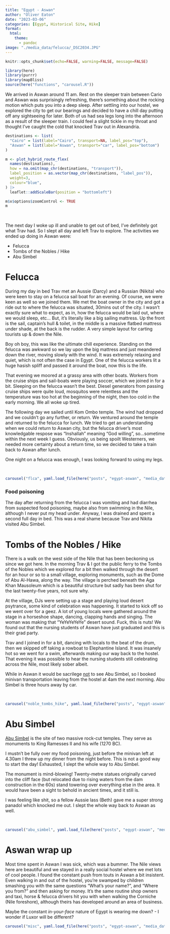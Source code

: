 ```yaml
---
title: "Egypt - Aswan"
author: "Oliver Eaton"
date: "2023-03-06"
categories: [Egypt, Historical Site, Hike]
format: 
  html:
    theme: 
      - pandoc
image: "./media_data/felucca/_DSC2034.JPG"
---
```


```r
knitr::opts_chunk$set(echo=FALSE, warning=FALSE, message=FALSE)
```

```r
library(here)
library(purrr)
library(mapBliss)
source(here("functions", "carousel.R"))
```

We arrived in Aswan around 11 am. Rest on the sleeper train between Cario and Aswan was surprisingly refreshing, there's something about the rocking motion which puts you into a deep sleep. After settling into our hostel, we explored the city to get our bearings and decided to have a chill day putting off any sightseeing for later. Both of us had sea legs long into the afternoon as a result of the sleeper train. I could feel a slight tickle in my throat and thought I've caught the cold that knocked Trav out in Alexandria.

```r
destinations <- list(
  "Cairo" = list(label="Cairo", transport=NA, label_pos="top"),
  "Aswan" = list(label="Aswan", transport="car", label_pos="bottom")
)

m <- plot_hybrid_route_flex(
  names(destinations), 
  how = na.omit(map_chr(destinations, "transport")), 
  label_position = as.vector(map_chr(destinations, "label_pos")),
  weight=3,
  colour="blue",
) |> 
  leaflet::addScaleBar(position = "bottomleft")

m$x$options$zoomControl <- TRUE
m
```

<br>

The next day I woke up ill and unable to get out of bed, I've definitely got what Trav had. So I slept all day and left Trav to explore. The activities we ended up doing in Aswan were:

-   Felucca
-   Tombs of the Nobles / Hike
-   Abu Simbel

# Felucca

During my day in bed Trav met an Aussie (Darcy) and a Russian (Nikita) who were keen to stay on a felucca sail boat for an evening. Of course, we were keen as well so we joined them. We met the boat owner in the city and got a ride out to where the felucca was situated, 30mins out of the city. I wasn't exactly sure what to expect, as in, how the felucca would be laid out, where we would sleep, etc... But, it's literally like a big sailing mattress. Up the front is the sail, captain's hull & toilet, in the middle is a massive flatbed mattress under shade, at the back is the rudder. A very simple layout for carting tourists up & down the Nile.

Boy oh boy, this was like the ultimate chill experience. Standing on the felucca was awkward so we lay upon the big mattress and just meandered down the river, moving slowly with the wind. It was extremely relaxing and quiet, which is not often the case in Egypt. One of the felucca workers lit a huge hasish spliff and passed it around the boat, now this is the life.

That evening we moored at a grassy area with other boats. Workers from the cruise ships and sail-boats were playing soccer, which we joined in for a bit. Sleeping on the felucca wasn't the best. Diesel generators from passing cruise ships were quite loud, mosquitos were relentless and the temperature was too hot at the beginning of the night, then too cold in the early morning. We all woke up tired.

The following day we sailed until Kom Ombo temple. The wind had dropped and we couldn't go any further, or return. We ventured around the temple and returned to the felucca for lunch. We tried to get an understanding when we could return to Aswan city, but the felucca driver's most knowledgable respose was "Inshallah" meaning "God willing", so...sometime within the next week I guess. Obviously, us being spoilt Westerners, we needed more certainty about a return time, so we decided to take a train back to Aswan after lunch.

One night on a felucca was enough, I was looking forward to using my legs.

<br>

```r
carousel("flca", yaml.load_file(here("posts", "egypt-aswan", "media_data", "felucca", "felucca.yml")))
```

### Food poisoning

The day after returning from the felucca I was vomiting and had diarrhea from suspected food poisoning, maybe also from swimming in the Nile, although I never put my head under. Anyway, I was drained and spent a second full day in bed. This was a real shame because Trav and Nikita visited Abu Simbel.

# Tombs of the Nobles / Hike

There is a walk on the west side of the Nile that has been beckoning us since we got here. In the morning Trav & I got the public ferry to the Tombs of the Nobles which we explored for a bit then walked through the desert for an hour or so to a small village, exploring monuments, such as the Dome of Abu Al-Hawa, along the way. The village is perched beneath the Aga Khan Mausoleum which is a beautiful structure but sadly has been shut for the last twenty-five years, not sure why.

At the village, DJs were setting up a stage and playing loud desert psytrance, some kind of celebration was happening. It started to kick off so we went over for a geez. A lot of young locals were gathered around the stage in a horseshoe shape, dancing, clapping hands and singing. The woman was making that "YeYeYeYeYe" desert sound. Fuck, this is nuts! We found out that the nursing students of Aswan have just graduated and this is their grad party.

Trav and I joined in for a bit, dancing with locals to the beat of the drum, then we skipped off taking a rowboat to Elephantine Island. It was insanely hot so we went for a swim, afterwards making our way back to the hostel. That evening it was possible to hear the nursing students still celebrating across the Nile, most likely sober albeit.

While in Aswan it would be sacrilege [not]{.underline} to see Abu Simbel, so I booked minivan transportation leaving from the hostel at 4am the next morning. Abu Simbel is three hours away by car.

<br>

```r
carousel("noble_tombs_hike", yaml.load_file(here("posts", "egypt-aswan", "media_data", "noble_tombs_hike", "noble_tombs_hike.yml")))
```

# Abu Simbel

[Abu Simbel](https://www.wikiwand.com/en/Abu_Simbel) is the site of two massive rock-cut temples. They serve as monuments to King Ramesses II and his wife (1270 BC).

I mustn't be fully over my food poisoning, just before the minivan left at 4.30am I threw up my dinner from the night before. This is not a good way to start the day! Exhausted, I slept the whole way to Abu Simbel.

The monument is mind-blowing! Twenty-metre statues originally carved into the cliff face (but relocated due to rising waters from the dam construction in the 60s) stand towering over everything else in the area. It would have been a sight to behold in ancient times, and it still is.

I was feeling like shit, so a fellow Aussie lass (Beth) gave me a super strong panadol which knocked me out. I slept the whole way back to Aswan as well.

<br>

```r
carousel("abu_simbel", yaml.load_file(here("posts", "egypt-aswan", "media_data", "abu_simbel", "abu_simbel.yml")))
```

# Aswan wrap up

Most time spent in Aswan I was sick, which was a bummer. The Nile views here are beautiful and we stayed in a really social hostel where we met lots of cool people. I found the constant push from touts in Aswan a bit insistent. Even walking in and out of the hostel, you're swamped by children smashing you with the same questions "What's your name?", and "Where you from?" and then asking for money. It's the same routine shop owners and taxi, horse & felucca drivers hit you with when walking the Corniche (Nile foreshore), although theirs has developed around an area of business.

Maybe the constant *in-your-face* nature of Egypt is wearing me down? - I wonder if Luxor will be different?

```r
carousel("misc", yaml.load_file(here("posts", "egypt-aswan", "media_data", "misc", "misc.yml")))
```
